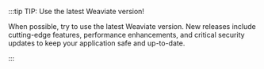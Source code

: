:::tip TIP: Use the latest Weaviate version!

When possible, try to use the latest Weaviate version.
New releases include cutting-edge features, performance enhancements, and critical security updates to keep your application safe and up-to-date.

:::
